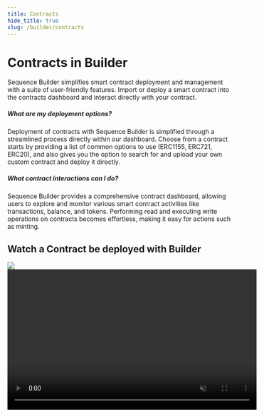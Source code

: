 ```yaml
---
title: Contracts
hide_title: true
slug: /builder/contracts
---
```


# Contracts in Builder

Sequence Builder simplifies smart contract deployment and management with a suite of user-friendly features. Import or deploy a smart contract into the contracts dashboard and interact directly with your contract.

##### What are my deployment options?
Deployment of contracts with Sequence Builder is simplified through a streamlined process directly within our dashboard. Choose from a contract starts by providing a list of common options to use (ERC1155, ERC721, ERC20), and also gives you the option to search for and upload your own custom contract and deploy it directly.

##### What contract interactions can I do?
Sequence Builder provides a comprehensive contract dashboard, allowing users to explore and monitor various smart contract activities like transactions, balance, and tokens. Performing read and executing write operations on contracts becomes effortless, making it easy for actions such as minting.

## Watch a Contract be deployed with Builder
<div class="video-container">
    <img class="preview-image" src="/img/builder/builder_deploy_contracts.png" />
    <video class="video-frame" width="560" height="315" controls muted src="/video/builder/03_Contracts.mp4" type="video/mp4" />
</div>
